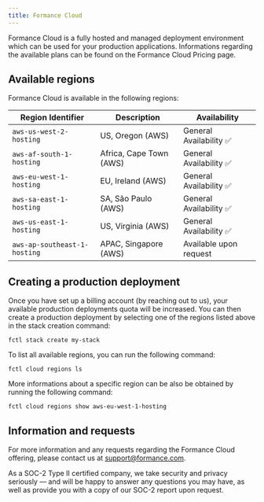```yaml
---
title: Formance Cloud
---
```


Formance Cloud is a fully hosted and managed deployment environment which can be used for your production applications. Informations regarding the available plans can be found on the Formance Cloud Pricing page.


## Available regions

Formance Cloud is available in the following regions:

| Region Identifier | Description | Availability
| --- | --- | --- |
| `aws-us-west-2-hosting` | US, Oregon (AWS) | General Availability ✅ |
| `aws-af-south-1-hosting` | Africa, Cape Town (AWS) | General Availability ✅ |
| `aws-eu-west-1-hosting` | EU, Ireland (AWS) | General Availability ✅ |
| `aws-sa-east-1-hosting` | SA, São Paulo (AWS) | General Availability ✅ |
| `aws-us-east-1-hosting` | US, Virginia (AWS) |  General Availability ✅ |
| `aws-ap-southeast-1-hosting` | APAC, Singapore (AWS) | Available upon request |

## Creating a production deployment

Once you have set up a billing account (by reaching out to us), your available production deployments quota will be increased. You can then create a production deployment by selecting one of the regions listed above in the stack creation command:

```shell
fctl stack create my-stack
```

To list all available regions, you can run the following command:

```shell
fctl cloud regions ls
```

More informations about a specific region can be also be obtained by running the following command:

```shell
fctl cloud regions show aws-eu-west-1-hosting
```


## Information and requests

For more information and any requests regarding the Formance Cloud offering, please contact us at [support@formance.com](mailto:support@formance.com).

As a SOC-2 Type II certified company, we take security and privacy seriously — and will be happy to answer any questions you may have, as well as provide you with a copy of our SOC-2 report upon request.

